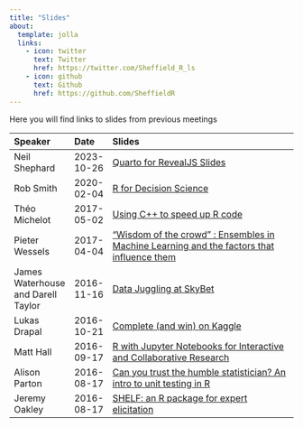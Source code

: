 ```yaml
---
title: "Slides"
about:
  template: jolla
  links:
    - icon: twitter
      text: Twitter
      href: https://twitter.com/Sheffield_R_ls
    - icon: github
      text: Github
      href: https://github.com/SheffieldR
---
```


::: {style="text-align: left;"}

Here you will find links to slides from previous meetings

| Speaker                            | Date       | Slides                                                                                                                                        |
|:-----------------------------------|:-----------|:----------------------------------------------------------------------------------------------------------------------------------------------|
| Neil Shephard                      | 2023-10-26 | [Quarto for RevealJS Slides](https://ns-rse.github.io/SheffieldR-quarto-for-slides/)                                                          |
| Rob Smith                          | 2020-02-04 | [R for Decision Science](/www/slides/2020_02_04_shiny_rob_smith.pdf)                                                                          |
| Théo Michelot                      | 2017-05-02 | [Using C++ to speed up R code](/www/slides/2017-05-speed_up_r_with_cpp-theo-michelot.pdf)                                                     |
| Pieter Wessels                     | 2017-04-04 | ["Wisdom of the crowd" : Ensembles in Machine Learning and the factors that influence them](/www/slides/2017-04-ensembles-pieter-wessels.pdf) |
| James Waterhouse and Darell Taylor | 2016-11-16 | [Data Juggling at SkyBet](/www/slides/2016-12-data-juggling-james-waterhouse-darell-taylor.pdf)                                               |
| Lukas Drapal                       | 2016-10-21 | [Complete (and win) on Kaggle](/www/slides/2016-11-kaggle-lukas-drapal.pdf)                                                                   |
| Matt Hall                          | 2016-09-17 | [R with Jupyter Notebooks for Interactive and Collaborative Research](/www/slides/2016-10-jupyter-mathew-hall.pdf)                            |
| Alison Parton                      | 2016-08-17 | [Can you trust the humble statistician? An intro to unit testing in R](/www/slides/2016-09-unit-testing-alison-parton.pdf)                    |
| Jeremy Oakley                      | 2016-08-17 | [SHELF: an R package for expert elicitation](/www/slides/2016-09-shelf-jeremy-oakley.pdf)                                                     |

:::
